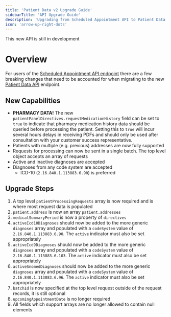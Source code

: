 ```yaml
---
title: 'Patient Data v2 Upgrade Guide'
sidebarTitle: 'API Upgrade Guide'
description: 'Upgrading from Scheduled Appointment API to Patient Data'
icon: 'arrow-up-right-dots'
---
```


<Warning>
    This new API is still in development
</Warning>

# Overview

For users of the [Scheduled Appointment API endpoint](/clinical-data/patient-data-processing-v1) there are a few breaking changes that need to be accounted
for when migrating to the new [Patient Data API](/clinical-data/patient-data-v2) endpoint.

## New Capabilities

* **PHARMACY DATA!** The new `patientPanelDirectives.requestMedicationHistory` field can be set to `true` to indicate that pharmacy medication
history data should be queried before processing the patient. Setting this to `true` will incur several hours delays
in receiving PDFs and should only be used after consultation with your customer success representative.
* Patients with multiple (e.g. previous) addresses are now fully supported
* Requests for processing can now be sent in a single batch. The top level object accepts an array of requests
* Active and inactive diagnoses are accepted
* Diagnoses from any code system are accepted
  * ICD-10 (`2.16.840.1.113883.6.90`) is preferred

## Upgrade Steps

1. A top level `patientProcessingRequests` array is now required and is where most request data is populated
2. `patient.address` is now an array `patient.addresses`
3. `medicalSummaryPeriod` is now a property of `directives`
4. `activeIcd10Diagnoses` should now be added to the more generic `diagnoses` array and populated with a `codeSystem` value of `2.16.840.1.113883.6.90`. The `active` indicator must also be set appropriately
5. `activeIcd9Diagnoses` should now be added to the more generic `diagnoses` array and populated with a `codeSystem` value of `2.16.840.1.113883.6.103`. The `active` indicator must also be set appropriately
6. `activeSnomedDiagnoses` should now be added to the more generic `diagnoses` array and populated with a `codeSystem` value of `2.16.840.1.113883.6.96`. The `active` indicator must also be set appropriately
7. `batchId` is now specified at the top level request outside of the request records, it is still optional
8. `upcomingAppointmentDate` is no longer required
9. All fields which support arrays are no longer allowed to contain null elements